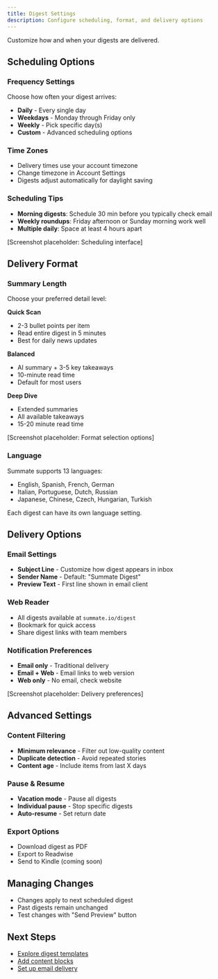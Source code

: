 ```yaml
---
title: Digest Settings
description: Configure scheduling, format, and delivery options
---
```


Customize how and when your digests are delivered.

## Scheduling Options

### Frequency Settings

Choose how often your digest arrives:

- **Daily** - Every single day
- **Weekdays** - Monday through Friday only
- **Weekly** - Pick specific day(s)
- **Custom** - Advanced scheduling options

### Time Zones

- Delivery times use your account timezone
- Change timezone in Account Settings
- Digests adjust automatically for daylight saving

### Scheduling Tips

- **Morning digests**: Schedule 30 min before you typically check email
- **Weekly roundups**: Friday afternoon or Sunday morning work well
- **Multiple daily**: Space at least 4 hours apart

[Screenshot placeholder: Scheduling interface]

## Delivery Format

### Summary Length

Choose your preferred detail level:

**Quick Scan**
- 2-3 bullet points per item
- Read entire digest in 5 minutes
- Best for daily news updates

**Balanced**
- AI summary + 3-5 key takeaways
- 10-minute read time
- Default for most users

**Deep Dive**
- Extended summaries
- All available takeaways
- 15-20 minute read time

[Screenshot placeholder: Format selection options]

### Language

Summate supports 13 languages:
- English, Spanish, French, German
- Italian, Portuguese, Dutch, Russian
- Japanese, Chinese, Czech, Hungarian, Turkish

Each digest can have its own language setting.

## Delivery Options

### Email Settings

- **Subject Line** - Customize how digest appears in inbox
- **Sender Name** - Default: "Summate Digest"
- **Preview Text** - First line shown in email client

### Web Reader

- All digests available at `summate.io/digest`
- Bookmark for quick access
- Share digest links with team members

### Notification Preferences

- **Email only** - Traditional delivery
- **Email + Web** - Email links to web version
- **Web only** - No email, check website

[Screenshot placeholder: Delivery preferences]

## Advanced Settings

### Content Filtering

- **Minimum relevance** - Filter out low-quality content
- **Duplicate detection** - Avoid repeated stories
- **Content age** - Include items from last X days

### Pause & Resume

- **Vacation mode** - Pause all digests
- **Individual pause** - Stop specific digests
- **Auto-resume** - Set return date

### Export Options

- Download digest as PDF
- Export to Readwise
- Send to Kindle (coming soon)

## Managing Changes

- Changes apply to next scheduled digest
- Past digests remain unchanged
- Test changes with "Send Preview" button

## Next Steps

- [Explore digest templates](/digests/digest-templates)
- [Add content blocks](/blocks/block-types)
- [Set up email delivery](/reading/email-digests)